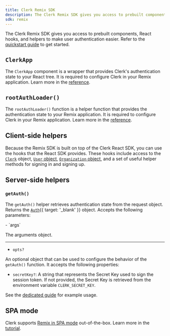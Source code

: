 ```yaml
---
title: Clerk Remix SDK
description: The Clerk Remix SDK gives you access to prebuilt components, React hooks, and helpers to make user authentication easier.
sdk: remix
---
```


<Include src="_partials/remix/maintenance-mode" />

The Clerk Remix SDK gives you access to prebuilt components, React hooks, and helpers to make user authentication easier. Refer to the [quickstart guide](/docs/remix/getting-started/quickstart) to get started.

## `ClerkApp`

The `ClerkApp` component is a wrapper that provides Clerk's authentication state to your React tree. It is required to configure Clerk in your Remix application. Learn more in the [reference](/docs/references/remix/clerk-app).

## `rootAuthLoader()`

The `rootAuthLoader()` function is a helper function that provides the authentication state to your Remix application. It is required to configure Clerk in your Remix application. Learn more in the [reference](/docs/references/remix/root-auth-loader).

## Client-side helpers

Because the Remix SDK is built on top of the Clerk React SDK, you can use the hooks that the React SDK provides. These hooks include access to the [`Clerk`](/docs/references/javascript/clerk) object, [`User` object](/docs/references/javascript/user), [`Organization` object](/docs/references/javascript/organization), and a set of useful helper methods for signing in and signing up.

<Include src="_partials/hooks/hook-list" />

## Server-side helpers

### `getAuth()`

The `getAuth()` helper retrieves authentication state from the request object. Returns the [`Auth`](/docs/references/backend/types/auth-object){{ target: '_blank' }} object. Accepts the following parameters:

<Properties>
  - `args`

  The arguments object.

  ---

  - `opts?`

  An optional object that can be used to configure the behavior of the `getAuth()` function. It accepts the following properties:

  - `secretKey?`: A string that represents the Secret Key used to sign the session token. If not provided, the Secret Key is retrieved from the environment variable `CLERK_SECRET_KEY`.
</Properties>

See the [dedicated guide](/docs/remix/guides/users/reading#server-side) for example usage.

## SPA mode

Clerk supports [Remix in SPA mode](https://remix.run/docs/en/main/guides/spa-mode) out-of-the-box. Learn more in the [tutorial](/docs/guides/development/spa-mode).
